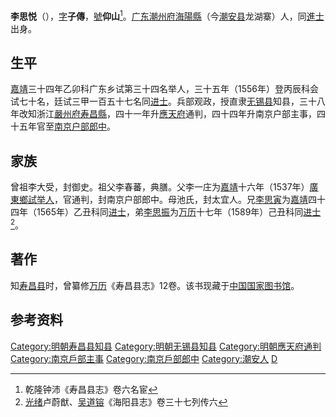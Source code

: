 {{明清人物信息框
| 姓名 = 李思悦
| 原名 =
| 圖片名稱= 
| 圖片大小 =
| 圖片說明 = 
| 最高職務 =南京户部郎中
| 國家 = 大明 
| 爵位 =
| 籍貫 = [[广东|广东]][[潮州府|潮州府]][[海陽縣|海陽縣]]
| 族裔 = 
| 字號 = 
| 諡號 =
| 出生日期 = 辛卯年八月二十五日
| 出生地點 = 
| 逝世日期 = 卒年不詳 
| 逝世地點 =
| 墓葬 =
| 配偶 = 娶蔡氏，封宜人
| 親屬 = （子）李如膺
| 出身 =
* 嘉靖三十四年乙卯科舉人
* 嘉靖三十五年丙辰科進士
| 經歷 =
| 著作 = 
}}'''李思悦'''（{{bd|1531年||？|}}），[[表字|字]]'''子傳'''，[[號|號]]'''仰山'''<ref>乾隆钟沛《寿昌县志》卷六名宦</ref>。[[廣東等處承宣布政使司|广东]][[潮州府|潮州府]][[海陽縣_(東晉)|海陽縣]]（今[[潮安县|潮安县]]龙湖寨）人，同[[進士|進士]]出身。

==生平==
[[嘉靖|嘉靖]]三十四年乙卯科广东乡试第三十四名举人，三十五年（1556年）登丙辰科会试七十名，廷试三甲一百五十七名同[[进士|进士]]。兵部观政，授直隶[[无锡县|无锡县]]知县，三十八年改知浙江[[嚴州府|嚴州府]][[寿昌縣|寿昌縣]]，四十一年升[[應天府|應天府]]通判，四十四年升南京户部主事，四十五年官至[[南京城|南京]][[户部|户部]][[郎中_(官職)|郎中]]。

==家族==
曾祖李大受，封御史。祖父李春蕃，典膳。父李一庄为[[嘉靖|嘉靖]]十六年（1537年）[[廣東等處承宣布政使司|廣東]][[鄉試|鄉試]][[举人|举人]]，官通判，封南京户部郎中。母池氏，封太宜人。兄[[李思寅|李思寅]]为[[嘉靖|嘉靖]]四十四年（1565年）乙丑科同[[进士|进士]]，弟[[李思振|李思振]]为[[万历|万历]]十七年（1589年）己丑科同[[进士|进士]]<ref>[[光绪|光绪]]卢蔚猷、[[吴道镕|吴道镕]]《海阳县志》卷三十七列传六</ref>。

==著作==
知[[寿昌县|寿昌县]]时，曾纂修[[万历|万历]]《寿昌县志》12卷。该书现藏于[[中国国家图书馆|中国国家图书馆]]。

==参考资料==
{{reflist}}

{{Authority control}}
{{嘉靖三十五年丙辰科殿試金榜}}
{{DEFAULTSORT:Li李}}

[[Category:明朝寿昌县知县|Category:明朝寿昌县知县]]
[[Category:明朝无锡县知县|Category:明朝无锡县知县]]
[[Category:明朝應天府通判|Category:明朝應天府通判]]
[[Category:南京戶部主事|Category:南京戶部主事]]
[[Category:南京戶部郎中|Category:南京戶部郎中]]
[[Category:潮安人|Category:潮安人]]
[[Category:李姓|D]]